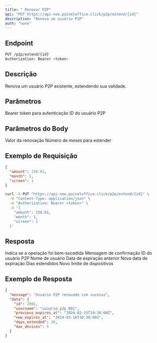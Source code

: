 ```yaml
---
title: " Renovar P2P"
api: "PUT https://api-new.paineloffice.click/p2p/extend/{id}"
description: "Renova um usuário P2P"
auth: "none"
---
```


## Endpoint

<CodeGroup>

```bash Requisição
PUT /p2p/extend/{id}
Authorization: Bearer <token>
```

</CodeGroup>

## Descrição

Renova um usuário P2P existente, estendendo sua validade.

## Parâmetros

<ParamField header="Authorization" type="string" required>
  Bearer token para autenticação
</ParamField>

<ParamField path="id" type="string" required>
  ID do usuário P2P
</ParamField>

## Parâmetros do Body

<ParamField body="amount" type="number" required>
  Valor da renovação
</ParamField>

<ParamField body="month" type="integer" required>
  Número de meses para estender
</ParamField>


## Exemplo de Requisição

<CodeGroup>

```json TryIt
{
  "amount": 150.01,
  "month": 1,
  "screen": 1
}
```

```bash cURL
curl -X PUT "https://api-new.paineloffice.click/p2p/extend/{id}" \
  -H "Content-Type: application/json" \
  -H "Authorization: Bearer <token>" \
  -d '{
    "amount": 150.01,
    "month": 1,
    "screen": 1
  }'
```

</CodeGroup>

## Resposta

<ResponseField name="success" type="boolean">
  Indica se a operação foi bem-sucedida
</ResponseField>

<ResponseField name="message" type="string">
  Mensagem de confirmação
</ResponseField>

<ResponseField name="data" type="object">
  <Expandable title="properties">
    <ResponseField name="id" type="integer">
      ID do usuário P2P
    </ResponseField>
    <ResponseField name="username" type="string">
      Nome de usuário
    </ResponseField>
    <ResponseField name="previous_expires_at" type="string">
      Data de expiração anterior
    </ResponseField>
    <ResponseField name="new_expires_at" type="string">
      Nova data de expiração
    </ResponseField>
    <ResponseField name="days_extended" type="integer">
      Dias estendidos
    </ResponseField>
    <ResponseField name="max_devices" type="integer">
      Novo limite de dispositivos
    </ResponseField>
  </Expandable>
</ResponseField>

## Exemplo de Resposta

```json
{
  "message": "Usuário P2P renovado com sucesso",
  "data": {
    "id": 2001,
    "username": "usuario_p2p_001",
    "previous_expires_at": "2024-02-15T10:30:00Z",
    "new_expires_at": "2024-03-16T10:30:00Z",
    "days_extended": 30,
    "max_devices": 5
  }
}
```